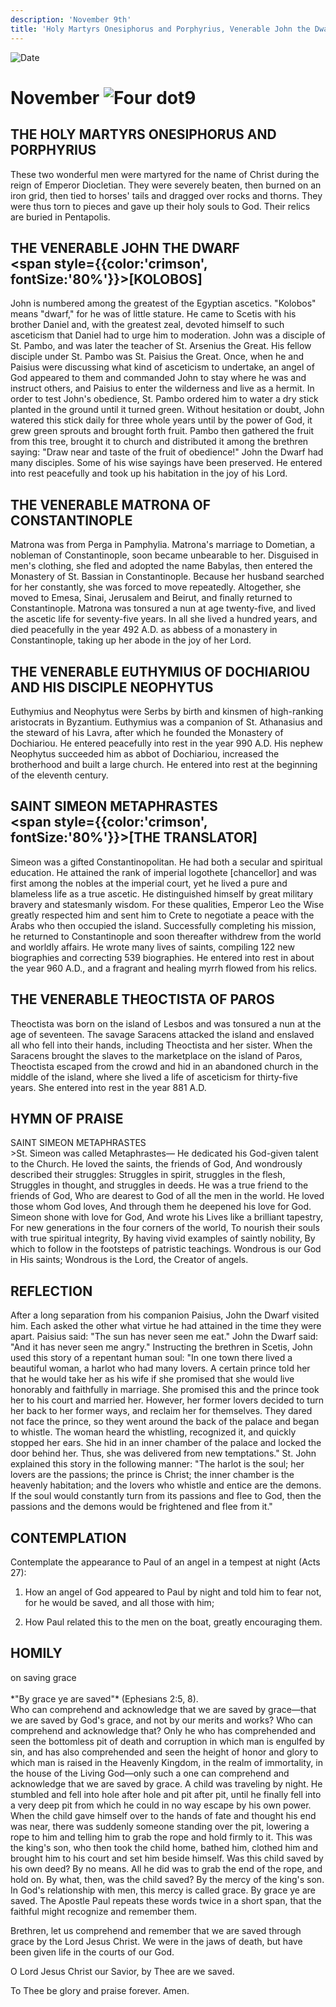 ```yaml
---
description: 'November 9th'
title: 'Holy Martyrs Onesiphorus and Porphyrius, Venerable John the Dwarf, Venerable Matrona of Constantinople, Venerable Euthymius of Dochiariou'
---
```


<RunningHead />
<Image src="/title-imprint.png" height={68} width={50} alt="Date" className="title-imprint"/>

# <div id="date">November <Image className="four-dot" src="/four-dot.png" height={15} width={15} alt="Four dot" />9</div>

## THE HOLY MARTYRS ONESIPHORUS AND PORPHYRIUS

These two wonderful men were martyred for the name of Christ during the reign of Emperor Diocletian. They were severely beaten, then burned on an iron grid, then tied to horses' tails and dragged over rocks and thorns. They were thus torn to pieces and gave up their holy souls to God. Their relics are buried in Pentapolis.

## THE VENERABLE JOHN THE DWARF <br /><span style={{color:'crimson', fontSize:'80%'}}>[KOLOBOS]</span>

John is numbered among the greatest of the Egyptian ascetics. "Kolobos" means "dwarf," for he was of little stature. He came to Scetis with his brother Daniel and, with the greatest zeal, devoted himself to such asceticism that Daniel had to urge him to moderation. John was a disciple of St. Pambo, and was later the teacher of St. Arsenius the Great. His fellow disciple under St. Pambo was St. Paisius the Great. Once, when he and Paisius were discussing what kind of asceticism to undertake, an angel of God appeared to them and commanded John to stay where he was and instruct others, and Paisius to enter the wilderness and live as a hermit. In order to test John's obedience, St. Pambo ordered him to water a dry stick planted in the ground until it turned green. Without hesitation or doubt, John watered this stick daily for three whole years until by the power of God, it grew green sprouts and brought forth fruit. Pambo then gathered the fruit from this tree, brought it to church and distributed it among the brethren saying: "Draw near and taste of the fruit of obedience!" John the Dwarf had many disciples. Some of his wise sayings have been preserved. He entered into rest peacefully and took up his habitation in the joy of his Lord.

## THE VENERABLE MATRONA OF CONSTANTINOPLE

Matrona was from Perga in Pamphylia. Matrona's marriage to Dometian, a nobleman of Constantinople, soon became unbearable to her. Disguised in men's clothing, she fled and adopted the name Babylas, then entered the Monastery of St. Bassian in Constantinople. Because her husband searched for her constantly, she was forced to move repeatedly. Altogether, she moved to Emesa, Sinai, Jerusalem and Beirut, and finally returned to Constantinople. Matrona was tonsured a nun at age twenty-five, and lived the ascetic life for seventy-five years. In all she lived a hundred years, and died peacefully in the year 492 A.D. as abbess of a monastery in Constantinople, taking up her abode in the joy of her Lord.

## THE VENERABLE EUTHYMIUS OF DOCHIARIOU AND HIS DISCIPLE NEOPHYTUS

Euthymius and Neophytus were Serbs by birth and kinsmen of high-ranking aristocrats in Byzantium. Euthymius was a companion of St. Athanasius and the steward of his Lavra, after which he founded the Monastery of Dochiariou. He entered peacefully into rest in the year 990 A.D. His nephew Neophytus succeeded him as abbot of Dochiariou, increased the brotherhood and built a large church. He entered into rest at the beginning of the eleventh century.

## SAINT SIMEON METAPHRASTES <br /><span style={{color:'crimson', fontSize:'80%'}}>[THE TRANSLATOR]</span>

Simeon was a gifted Constantinopolitan. He had both a secular and spiritual education. He attained the rank of imperial logothete [chancellor] and was first among the nobles at the imperial court, yet he lived a pure and blameless life as a true ascetic. He distinguished himself by great military bravery and statesmanly wisdom. For these qualities, Emperor Leo the Wise greatly respected him and sent him to Crete to negotiate a peace with the Arabs who then occupied the island. Successfully completing his mission, he returned to Constantinople and soon thereafter withdrew from the world and worldly affairs. He wrote many lives of saints, compiling 122 new biographies and correcting 539 biographies. He entered into rest in about the year 960 A.D., and a fragrant and healing myrrh flowed from his relics.

## THE VENERABLE THEOCTISTA OF PAROS

Theoctista was born on the island of Lesbos and was tonsured a nun at the age of seventeen. The savage Saracens attacked the island and enslaved all who fell into their hands, including Theoctista and her sister. When the Saracens brought the slaves to the marketplace on the island of Paros, Theoctista escaped from the crowd and hid in an abandoned church in the middle of the island, where she lived a life of asceticism for thirty-five years. She entered into rest in the year 881 A.D.


## HYMN OF PRAISE
<div style={{textAlign:'center', color:'crimson', fontWeight:'bold'}}>
SAINT SIMEON METAPHRASTES
</div>
>St. Simeon was called Metaphrastes—  
He dedicated his God-given talent to the Church.  
He loved the saints, the friends of God,  
And wondrously described their struggles:  
Struggles in spirit, struggles in the flesh,  
Struggles in thought, and struggles in deeds.  
He was a true friend to the friends of God,  
Who are dearest to God of all the men in the world.  
He loved those whom God loves,  
And through them he deepened his love for God.  
Simeon shone with love for God,  
And wrote his Lives like a brilliant tapestry,  
For new generations in the four corners of the world,  
To nourish their souls with true spiritual integrity,  
By having vivid examples of saintly nobility,  
By which to follow in the footsteps of patristic teachings.  
Wondrous is our God in His saints;  
Wondrous is the Lord, the Creator of angels.  


## REFLECTION

After a long separation from his companion Paisius, John the Dwarf visited him. Each asked the other what virtue he had attained in the time they were apart. Paisius said: "The sun has never seen me eat." John the Dwarf said: "And it has never seen me angry." Instructing the brethren in Scetis, John used this story of a repentant human soul: "In one town there lived a beautiful woman, a harlot who had many lovers. A certain prince told her that he would take her as his wife if she promised that she would live honorably and faithfully in marriage. She promised this and the prince took her to his court and married her. However, her former lovers decided to turn her back to her former ways, and reclaim her for themselves. They dared not face the prince, so they went around the back of the palace and began to whistle. The woman heard the whistling, recognized it, and quickly stopped her ears. She hid in an inner chamber of the palace and locked the door behind her. Thus, she was delivered from new temptations." St. John explained this story in the following manner: "The harlot is the soul; her lovers are the passions; the prince is Christ; the inner chamber is the heavenly habitation; and the lovers who whistle and entice are the demons. If the soul would constantly turn from its passions and flee to God, then the passions and the demons would be frightened and flee from it."


## CONTEMPLATION

Contemplate the appearance to Paul of an angel in a tempest at night (Acts 27):

1. How an angel of God appeared to Paul by night and told him to fear not, for he would be saved, and all those with him;

2. How Paul related this to the men on the boat, greatly encouraging them.


## HOMILY
<div style={{textAlign:'center', color:'crimson', fontWeight:'bold'}}>
on saving grace
</div>
<br />
<div style={{textAlign:'right'}}>
*"By grace ye are saved"* (Ephesians 2:5, 8).
</div>
Who can comprehend and acknowledge that we are saved by grace—that we are saved by God's grace, and not by our merits and works? Who can comprehend and acknowledge that? Only he who has comprehended and seen the bottomless pit of death and corruption in which man is engulfed by sin, and has also comprehended and seen the height of honor and glory to which man is raised in the Heavenly Kingdom, in the realm of immortality, in the house of the Living God—only such a one can comprehend and acknowledge that we are saved by grace. A child was traveling by night. He stumbled and fell into hole after hole and pit after pit, until he finally fell into a very deep pit from which he could in no way escape by his own power. When the child gave himself over to the hands of fate and thought his end was near, there was suddenly someone standing over the pit, lowering a rope to him and telling him to grab the rope and hold firmly to it. This was the king's son, who then took the child home, bathed him, clothed him and brought him to his court and set him beside himself. Was this child saved by his own deed? By no means. All he did was to grab the end of the rope, and hold on. By what, then, was the child saved? By the mercy of the king's son. In God's relationship with men, this mercy is called grace. By grace ye are saved. The Apostle Paul repeats these words twice in a short span, that the faithful might recognize and remember them.

Brethren, let us comprehend and remember that we are saved through grace by the Lord Jesus Christ. We were in the jaws of death, but have been given life in the courts of our God.

O Lord Jesus Christ our Savior, by Thee are we saved.

To Thee be glory and praise forever. Amen.

